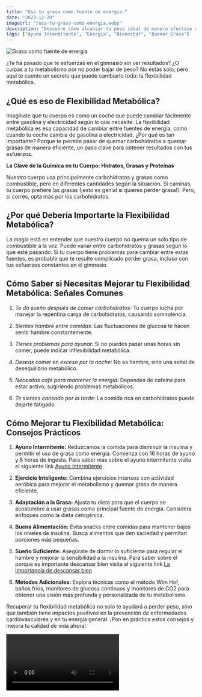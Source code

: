 ```yaml
---
title: "Usa tu grasa como fuente de energía."
date: "2023-12-20"
imageUrl: "/usa-tu-grasa-como-energia.webp"
description: "Descubre cómo alcanzar tu peso ideal de manera efectiva con el poder de la flexibilidad metabólica. Este artículo te brinda consejos prácticos, sin complicaciones, para mejorar tu capacidad de quemar grasa y mantener un estilo de vida saludable. ¡Recupera el control de tu metabolismo y potencia tu bienestar ahora!"
tags: ["Ayuno Intermitente", "Energia", "Bienestar", "Quemar Grasa"]
---
```


![Grasa como fuente de energia](/usa-tu-grasa-como-energia.webp)

¿Te ha pasado que te esfuerzas en el gimnasio sin ver resultados? ¿O culpas a tu metabolismo por no poder bajar de peso? No estás solo, pero aquí te cuento un secreto que puede cambiarlo todo: la flexibilidad metabólica.

## **¿Qué es eso de Flexibilidad Metabólica?**

Imagínate que tu cuerpo es como un coche que puede cambiar fácilmente entre gasolina y electricidad según lo que necesite. La flexibilidad metabólica es esa capacidad de cambiar entre fuentes de energía, como cuando tu coche cambia de gasolina a electricidad. ¿Por qué es tan importante? Porque te permite pasar de quemar carbohidratos a quemar grasas de manera eficiente, un paso clave para obtener resultados con tus esfuerzos.

**La Clave de la Química en tu Cuerpo: Hidratos, Grasas y Proteínas**

Nuestro cuerpo usa principalmente carbohidratos y grasas como combustible, pero en diferentes cantidades según la situación. Si caminas, tu cuerpo prefiere las grasas (¡esto es genial si quieres perder grasa!). Pero, si corres, opta más por los carbohidratos.

## **¿Por qué Debería Importarte la Flexibilidad Metabólica?**

La magia está en entender que nuestro cuerpo no quema un solo tipo de combustible a la vez. Puede variar entre carbohidratos y grasas según lo que esté pasando. Si tu cuerpo tiene problemas para cambiar entre estas fuentes, es probable que te resulte complicado perder grasa, incluso con tus esfuerzos constantes en el gimnasio.

## **Cómo Saber si Necesitas Mejorar tu Flexibilidad Metabólica: Señales Comunes**

1. _Te da sueño después de comer carbohidratos:_ Tu cuerpo lucha por manejar la repentina carga de carbohidratos, causando somnolencia.

2. _Sientes hambre entre comidas:_ Las fluctuaciones de glucosa te hacen sentir hambre constantemente.

3. _Tienes problemas para ayunar:_ Si no puedes pasar unas horas sin comer, puede indicar inflexibilidad metabólica.

4. _Deseas comer en exceso por la noche:_ No es hambre, sino una señal de desequilibrio metabólico.

5. _Necesitas café para mantener la energía:_ Dependes de cafeína para estar activo, sugiriendo problemas metabólicos.

6. _Te sientes cansado por la tarde:_ La comida rica en carbohidratos puede dejarte fatigado.

<GoogleAdUnit>
  <ins
    className="adsbygoogle"
    style={{ display: "block", width: "100%", text-align:"center;" }}
    data-ad-client="ca-pub-6692046911486022"
    data-ad-slot="7625285095"
    data-ad-format="fluid"
    data-ad-layout="in-article"
  ></ins>
</GoogleAdUnit>

## **Cómo Mejorar tu Flexibilidad Metabólica: Consejos Prácticos**

1. **Ayuno Intermitente:** Reduzcamos la comida para disminuir la insulina y permitir el uso de grasa como energía. Comienza con 16 horas de ayuno y 8 horas de ingesta. Para saber mas sobre el ayuno intermitente visita el siguiente link [Ayuno Intermitente](https://abelardo.blog/posts/quemar-grasa-y-bajar-de-peso)

2. **Ejercicio Inteligente:** Combina ejercicios intensos con actividad aeróbica para mejorar el metabolismo y quemar grasa de manera eficiente.

3. **Adaptación a la Grasa:** Ajusta tu dieta para que el cuerpo se acostumbre a usar grasas como principal fuente de energía. Considera enfoques como la dieta cetogénica.

4. **Buena Alimentación:** Evita snacks entre comidas para mantener bajos los niveles de insulina. Busca alimentos que den saciedad y permitan porciones más pequeñas.

5. **Sueño Suficiente:** Asegúrate de dormir lo suficiente para regular el hambre y mejorar la sensibilidad a la insulina. Para saber sobre el porque es importante descansar bien visita el siguiente link [La importancia de descansar bien](https://abelardo.blog/posts/importancia-de-descansar-bien)

6. **Métodos Adicionales:** Explora técnicas como el método Wim Hof, baños fríos, monitores de glucosa continuos y monitores de CO2 para obtener una visión más profunda y personalizada de tu metabolismo.

Recuperar tu flexibilidad metabólica no solo te ayudará a perder peso, sino que también tiene impactos positivos en la prevención de enfermedades cardiovasculares y en tu energía general. ¡Pon en práctica estos consejos y mejora tu calidad de vida ahora!

<Video id="I3LLlEKGpcU" />

<RandomLinks />
